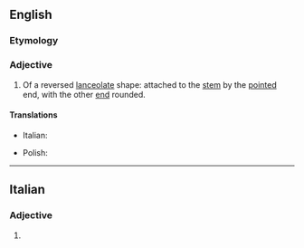 ==English==

===Etymology===
{{prefix|en|ob|lanceolate}}

===Adjective===
{{en-adj}}

# {{lb|en|botany|of leaves}} Of a reversed [[lanceolate]] shape: attached to the [[stem]] by the [[pointed]] end, with the other [[end]] rounded.

====Translations====
{{trans-top|of a reversed lanceolate shape}}
* Italian: {{t+|it|oblanceolato}}
{{trans-mid}}
* Polish: {{t|pl|odwrotnie-lancetowaty|m}}
{{trans-bottom}}

----

==Italian==

===Adjective===
{{head|it|adjective form}}

# {{feminine plural of|oblanceolato|lang=it}}
